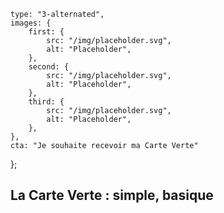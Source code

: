     type: "3-alternated",
    images: {
        first: {
            src: "/img/placeholder.svg",
            alt: "Placeholder",
        },
        second: {
            src: "/img/placeholder.svg",
            alt: "Placeholder",
        },
        third: {
            src: "/img/placeholder.svg",
            alt: "Placeholder",
        },
    },
    cta: "Je souhaite recevoir ma Carte Verte"
};

## La Carte Verte : simple, basique
